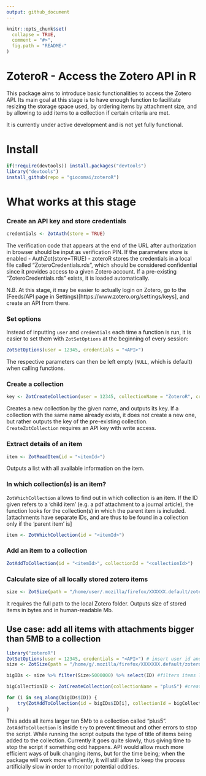 ```yaml
---
output: github_document
---
```


<!-- README.md is generated from README.Rmd. Please edit that file -->

```r
knitr::opts_chunk$set(
  collapse = TRUE,
  comment = "#>",
  fig.path = "README-"
)
```

# ZoteroR - Access the Zotero API in R

This package aims to introduce basic functionalities to access the Zotero API. Its main goal at this stage is to have enough function to facilitate resizing the storage space used, by ordering items by attachment size, and by allowing to add items to a collection if certain criteria are met.

It is currently under active development and is not yet fully functional.

# Install

```r
if(!require(devtools)) install.packages("devtools")
library("devtools")
install_github(repo = "giocomai/zoteroR")
```

# What works at this stage

### Create an API key and store credentials
```r
credentials <- ZotAuth(store = TRUE)
```
The verification code that appears at the end of the URL after authorization in browser should be input as verification PIN. If the parametere store is enabled - AuthZot(store=TRUE) - zoteroR stores the credentials in a local file called "ZoteroCredentials.rds", which should be considered confidential since it provides access to a given Zotero account. If a pre-existing "ZoteroCredentials.rds" exists, it is loaded automatically.

N.B. At this stage, it may be easier to actually login on Zotero, go to the (Feeds/API page in Settings)[https://www.zotero.org/settings/keys], and create an API from there.

### Set options
Instead of inputting `user` and `credentials` each time a function is run, it is easier to set them with `ZotSetOptions` at the beginning of every session:

```r
ZotSetOptions(user = 12345, credentials = "<API>")
```

The respective parameters can then be left empty (`NULL`, which is default) when calling functions. 

### Create a collection
```r
key <- ZotCreateCollection(user = 12345, collectionName = "ZoteroR", credentials = "<API>")
```
Creates a new collection by the given name, and outputs its key. If a collection with the same name already exists, it does not create a new one, but rather outputs the key of the pre-existing collection. `CreateZotCollection` requires an API key with write access.

### Extract details of an item
```r
item <- ZotReadItem(id = "<itemId>")
```
Outputs a list with all available information on the item. 

### In which collection(s) is an item?
`ZotWhichCollection` allows to find out in which collection is an item. If the ID given refers to a 'child item' (e.g. a pdf attachment to a journal article), the function looks for the collection(s) in which the parent item is included. [attachments have separate IDs, and are thus to be found in a collection only if the 'parent item' is]

```r
item <- ZotWhichCollection(id = "<itemId>")
```

### Add an item to a collection

```r
ZotAddToCollection(id = "<itemId>", collectionId = "<collectionId>")
```

### Calculate size of all locally stored zotero items
```r
size <- ZotSize(path = "/home/user/.mozilla/firefox/XXXXXX.default/zotero/storage")
```
It requires the full path to the local Zotero folder. Outputs size of stored items in bytes and in human-readable Mb. 

## Use case: add all items with attachments bigger than 5MB to a collection

```r
library("zoteroR")
ZotSetOptions(user = 12345, credentials = "<API>") # insert user id and API credentials
size <- ZotSize(path = "/home/g/.mozilla/firefox/XXXXXXX.default/zotero/storage") # full path to Zotero storage folder

bigIDs <- size %>% filter(Size>5000000) %>% select(ID) #filters items larger than 5MB

bigCollectionID <- ZotCreateCollection(collectionName = "plus5") #creates collection "plus5", and if already existing simply outputs its key

for (i in seq_along(bigIDs$ID)) {
    try(ZotAddToCollection(id = bigIDs$ID[i], collectionId = bigCollectionID))
}

```
This adds all items larger tan 5Mb to a collection called "plus5". `ZotAddToCollection` is inside `try` to prevent timeout and other errors to stop the script. While running the script outputs the type of title of items being added to the collection. Currently it goes quite slowly, thus giving time to stop the script if something odd happens. API would allow much more efficient ways of bulk changing items, but for the time being; when the package will work more efficiently, it will still allow to keep the process artificially slow in order to monitor potential oddities.

